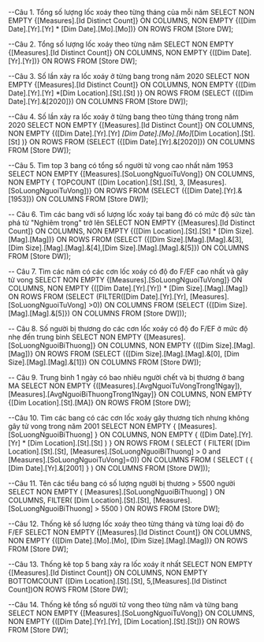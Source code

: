 ﻿--Câu 1. Tổng số lượng lốc xoáy theo từng tháng của mỗi năm
SELECT NON EMPTY {[Measures].[Id Distinct Count]} ON COLUMNS, NON EMPTY
{([Dim Date].[Yr].[Yr] * [Dim Date].[Mo].[Mo])} ON ROWS 
FROM [Store DW];

--Câu 2. Tổng số lượng lốc xoáy theo từng năm
SELECT NON EMPTY {[Measures].[Id Distinct Count]} ON COLUMNS, NON EMPTY
{([Dim Date].[Yr].[Yr])} ON ROWS 
FROM [Store DW];

--Câu 3. Số lần xảy ra lốc xoáy ở từng bang trong năm 2020
SELECT NON EMPTY {[Measures].[Id Distinct Count]} ON COLUMNS, NON EMPTY
{([Dim Date].[Yr].[Yr] *[Dim Location].[St].[St] )} ON ROWS 
FROM (SELECT ({[Dim Date].[Yr].&[2020]}) ON COLUMNS
FROM [Store DW]);

--Câu 4. Số lần xảy ra lốc xoáy ở từng bang theo từng tháng trong năm 2020
SELECT NON EMPTY {[Measures].[Id Distinct Count]} ON COLUMNS, NON EMPTY
{([Dim Date].[Yr].[Yr] *[Dim Date].[Mo].[Mo]*[Dim Location].[St].[St] )} ON ROWS 
FROM (SELECT ({[Dim Date].[Yr].&[2020]}) ON COLUMNS
FROM [Store DW]);

--Câu 5. Tìm top 3 bang có tổng số người tử vong cao nhất năm 1953
SELECT NON EMPTY {[Measures].[SoLuongNguoiTuVong]} ON COLUMNS, NON EMPTY
{ TOPCOUNT ([Dim Location].[St].[St], 3, [Measures].[SoLuongNguoiTuVong])} ON ROWS
FROM (SELECT ({[Dim Date].[Yr].&[1953]}) ON COLUMNS
FROM [Store DW]);

-- Câu 6. Tìm các bang với số lượng lốc xoáy tại bang đó có mức độ sức tàn phá từ "Nghiêm trọng" trở lên
SELECT NON EMPTY {[Measures].[Id Distinct Count]} ON COLUMNS,
NON EMPTY {([Dim Location].[St].[St] * [Dim Size].[Mag].[Mag])} ON ROWS
FROM (SELECT ({[Dim Size].[Mag].[Mag].&[3],[Dim Size].[Mag].[Mag].&[4],[Dim Size].[Mag].[Mag].&[5]}) ON COLUMNS
FROM [Store DW]);

-- Câu 7. Tìm các năm có các cơn lốc xoáy có độ đo F/EF cao nhất và gây tử vong
SELECT NON EMPTY {[Measures].[SoLuongNguoiTuVong]} ON COLUMNS, 
NON EMPTY {([Dim Date].[Yr].[Yr]) * [Dim Size].[Mag].[Mag]} ON ROWS
FROM (SELECT (FILTER([Dim Date].[Yr].[Yr], [Measures].[SoLuongNguoiTuVong] >0)) ON COLUMNS
FROM (SELECT ({[Dim Size].[Mag].[Mag].&[5]}) ON COLUMNS
FROM [Store DW]));

-- Câu 8. Số người bị thương do các cơn lốc xoáy có độ đo F/EF ở mức độ nhẹ đến trung bình
SELECT NON EMPTY {[Measures].[SoLuongNguoiBiThuong]} ON COLUMNS,
NON EMPTY {([Dim Size].[Mag].[Mag])} ON ROWS
FROM (SELECT ({[Dim Size].[Mag].[Mag].&[0], [Dim Size].[Mag].[Mag].&[1]}) ON COLUMNS
FROM [Store DW]);

-- Câu 9. Trung bình 1 ngày có bao nhiêu người chết và bị thương ở bang MA
SELECT
NON EMPTY {([Measures].[AvgNguoiTuVongTrong1Ngay]), [Measures].[AvgNguoiBiThuongTrong1Ngay]} ON COLUMNS,
NON EMPTY {[Dim Location].[St].[MA]} ON ROWS
FROM [Store DW];

--Câu 10. Tìm các bang có các cơn lốc xoáy gây thương tích nhưng không gây tử vong trong năm 2001
SELECT NON EMPTY { [Measures].[SoLuongNguoiBiThuong] } ON COLUMNS, NON EMPTY 
{ ([Dim Date].[Yr].[Yr] * [Dim Location].[St].[St] ) } ON ROWS 
FROM ( SELECT ( FILTER( [Dim Location].[St].[St], [Measures].[SoLuongNguoiBiThuong] > 0 and [Measures].[SoLuongNguoiTuVong]=0)) 
ON COLUMNS FROM ( SELECT ( { [Dim Date].[Yr].&[2001] } ) ON COLUMNS 
FROM [Store DW]));

--Câu 11. Tên các tiểu bang có số lượng người bị thương > 5500 người
SELECT NON EMPTY ( [Measures].[SoLuongNguoiBiThuong] ) ON COLUMNS, 
FILTER( [Dim Location].[St].[St],  [Measures].[SoLuongNguoiBiThuong] > 5500 ) ON ROWS 
FROM [Store DW];

--Câu 12. Thống kê số lượng lốc xoáy theo từng tháng và từng loại độ đo F/EF
SELECT NON EMPTY {[Measures].[Id Distinct Count]} ON COLUMNS, 
NON EMPTY {([Dim Date].[Mo].[Mo], [Dim Size].[Mag].[Mag])} ON ROWS
FROM [Store DW];

--Câu 13. Thống kê top 5 bang xảy ra lốc xoáy ít nhất
SELECT NON EMPTY {[Measures].[Id Distinct Count]} ON COLUMNS, NON EMPTY
BOTTOMCOUNT ([Dim Location].[St].[St], 5,[Measures].[Id Distinct Count])ON ROWS
FROM [Store DW];

--Câu 14. Thống kê tổng số người tử vong theo từng năm và từng bang
SELECT NON EMPTY {[Measures].[SoLuongNguoiTuVong]} ON COLUMNS, 
NON EMPTY {([Dim Date].[Yr].[Yr], [Dim Location].[St].[St])} ON ROWS
FROM [Store DW];